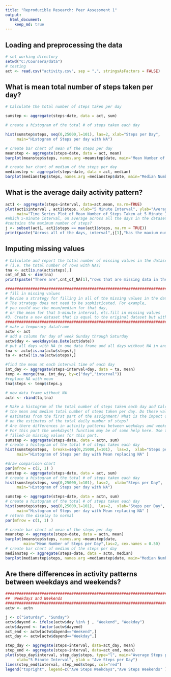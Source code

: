 ```yaml
---
title: "Reproducible Research: Peer Assessment 1"
output: 
  html_document:
    keep_md: true
---
```



## Loading and preprocessing the data

```r
# set working directory
setwd("C:/Coursera/data")
# testing
act <- read.csv("activity.csv", sep = ",", stringsAsFactors = FALSE)
```

## What is mean total number of steps taken per day?  
```r
# Calculate the total number of steps taken per day

sumstep <- aggregate(steps~date, data = act, sum)

# create a histogram of the total # of steps taken each day

hist(sumstep$steps, seq(0,25000,l=101), las=2, xlab="Steps per Day",
     main="Histogram of Steps per day with NA")

# create bar chart of mean of the steps per day
meanstep <- aggregate(steps~date, data = act, mean)
barplot(meanstep$steps, names.arg =meanstep$date, main="Mean Number of Steps per Day" ,las=2, cex.names = 0.85)

# create bar chart of median of the steps per day
medianstep <- aggregate(steps~date, data = act, median)
barplot(medianstep$steps, names.arg =medianstep$date, main="Median Number of Steps per Day" ,las=2, cex.names = 0.85)


```

## What is the average daily activity pattern? 
```r
act1 <- aggregate(steps~interval, data=act,mean, na.rm=TRUE)
plot(act1$interval , act1$steps, xlab="5 Minute Interval", ylab="Average Steps",
     main="Time Series Plot of Mean Number of Steps Taken at 5 Minute Intervals", type ="l")
#Which 5-minute interval, on average across all the days in the dataset, 
#contains the maximum number of steps?
j <- subset(act1, act1$steps == max(act1$steps, na.rm = TRUE))
print(paste("Across all of the days, interval",j[1],"has the maxium number of setps" ))
```


## Imputing missing values
```r
# Calculate and report the total number of missing values in the dataset 
# (i.e. the total number of rows with NAs)
tna <- act[is.na(act$steps),]
cnt_of_NA <- dim(tna)
print(paste("There are",cnt_of_NA[1],"rows that are missing data in the data set"))

##########################################################################################
# fill in missing values
# Devise a strategy for filling in all of the missing values in the dataset. 
# The strategy does not need to be sophisticated. For example, 
# you could use the mean/median for that day, 
# or the mean for that 5-minute interval, etc.fill in missing values
#3.	Create a new dataset that is equal to the original dataset but with the missing data filled in.
##########################################################################################
# make a temporary dataframe
actw <- act
# add a column for day of week Sunday through Saturday
actw$day <- weekdays(as.Date(act$date))
# put all days with NA in one data frame and all days without NA in another dataframe
tna <- actw[is.na(actw$steps),]
ta <- actw[!is.na(actw$steps),]

#find the mean at each interval time of each day
int_day <- aggregate(steps~interval+day, data = ta, mean)
temp <- merge(tna, int_day, by=c("day","interval"))
#replace NA with mean 
tna$steps <- temp$steps.y

# new data frame without NA
actn <- rbind(ta,tna)

# Make a histogram of the total number of steps taken each day and Calculate and report 
# the mean and median total number of steps taken per day. Do these values differ from the 
# estimates from the first part of the assignment? What is the impact of imputing missing data 
# on the estimates of the total daily number of steps?
# Are there differences in activity patterns between weekdays and weekends?
# For this part the weekdays() function may be of some help here. Use the dataset with the 
# filled-in missing values for this part.
sumstep <- aggregate(steps~date, data = actn, sum)
# create a histogram of the total # of steps taken each day
hist(sumstep$steps,  breaks=seq(0,25000,l=101),  las=2,  xlab="Steps per Day",
     main="Histogram of Steps per day with Mean replacing NA" )

#draw comparison chart
par(mfrow = c(2, 1) )
sumstep <- aggregate(steps~date, data = act, sum)
# create a histogram of the total # of steps taken each day
hist(sumstep$steps, seq(0,25000,l=101), las=2,  xlab="Steps per Day",
     main="Histogram of Steps per day with NA")

sumstep <- aggregate(steps~date, data = actn, sum)
# create a histogram of the total # of steps taken each day
hist(sumstep$steps, seq(0,25000,l=101),  las=2,  xlab="Steps per Day", 
     main="Histogram of Steps per day with Mean replacing NA" )
# return the display to normal
par(mfrow = c(1, 1) )

# create bar chart of mean of the steps per day
meanstep <- aggregate(steps~date, data = actn, mean)
barplot(meanstep$steps, names.arg =meanstep$date, 
        main="Mean Number of Steps per Day",las=2, cex.names = 0.50)
# create bar chart of median of the steps per day
medianstep <- aggregate(steps~date, data = actn, median)
barplot(medianstep$steps, names.arg =medianstep$date, main="Median Number of Steps per Day", las=2, cex.names = 0.50)

```


## Are there differences in activity patterns between weekdays and weekends?
```r

################################################################################
##  Weekdays and Weekends
################################################################################
actw <- actn

j <- c("Saturday", "Sunday")
actw$dayend <- ifelse(actw$day %in% j , "Weekend", "Weekday")
actw$dayend <- factor(actw$dayend)
act_end <- actw[actw$dayend=="Weekend",]
act_day <- actw[actw$dayend=="Weekday",]

step_day <- aggregate(steps~interval, data=act_day, mean)
step_end <- aggregate(steps~interval, data=act_end, mean)
plot(step_day$interval, step_day$steps, type="l", main="Average Steps per 5 minute interval", 
     xlab="5 Minute Interval", ylab = "Ave Steps per Day")
lines(step_end$interval, step_end$steps, col="red")
legend("topright", legend=c("Ave Steps Weekdays","Ave Steps Weekends" ), col=c("black","red"), lty=1)



```